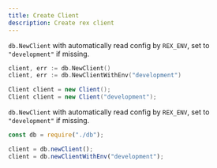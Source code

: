 ```yaml
---
title: Create Client
description: Create rex client
---
```



<Tabs groupId="generator">
  <TabItem value="go" label="Go" default>

`db.NewClient` with automatically read config by `REX_ENV`, set to `"development"` if missing.

```go
client, err := db.NewClient()
client, err := db.NewClientWithEnv("development")
```

  </TabItem>
  <TabItem value="java" label="Java">

```java
Client client = new Client();
Client client = new Client("development");
```

  </TabItem>
  <TabItem value="typescript" label="TypeScript">

`db.NewClient` with automatically read config by `REX_ENV`, set to `"development"` if missing.

```typescript
const db = require("./db");

client = db.newClient();
client = db.newClientWithEnv("development");
```

  </TabItem>
</Tabs>
